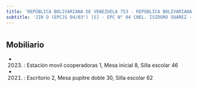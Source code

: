 ```yaml
---
title: 'REPÚBLICA BOLIVARIANA DE VENEZUELA 753 - REPÚBLICA BOLIVARIANA DE VENEZUELA 771'
subtitle: 'JIN D (EPCJS 04/03°) [S] - EPC N° 04 CNEL. ISIDORO SUAREZ - IFTS N° 09 - CENS N° 43 - ESEA EN DANZA MASTRAZZI CURSO VOCACIONAL DE DANZA Y EXPRESIÓN CORPORAL JUVENIL N° 08'
---
```


#


## Mobiliario

*  (2023) : Estación movil cooperadoras 1, Mesa inicial 8, Silla escolar 46 

*  (2021) : Escritorio 2, Mesa pupitre doble 30, Silla escolar 62 



